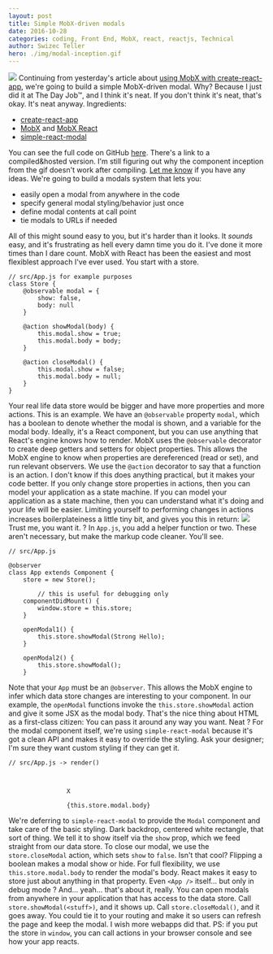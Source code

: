 ```yaml
---
layout: post
title: Simple MobX-driven modals
date: 2016-10-28
categories: coding, Front End, MobX, react, reactjs, Technical
author: Swizec Teller
hero: ./img/modal-inception.gif
---
```


![](./img/modal-inception.gif) Continuing from yesterday's article about [using MobX with create-react-app](link), we're going to build a simple MobX-driven modal. Why? Because I just did it at The Day Job™, and I think it's neat. If you don't think it's neat, that's okay. It's neat anyway. Ingredients:

-   [create-react-app](https://github.com/facebookincubator/create-react-app)
-   [MobX](https://github.com/mobxjs/mobx) and [MobX React](https://github.com/mobxjs/mobx-react)
-   [simple-react-modal](https://github.com/legitcode/modal)

You can see the full code on GitHub [here](https://github.com/Swizec/mobx-modal). There's a link to a compiled&hosted version. I'm still figuring out why the component inception from the gif doesn't work after compiling. [Let me know](mailto:swizec@swizec.com) if you have any ideas. We're going to build a modals system that lets you:

-   easily open a modal from anywhere in the code
-   specify general modal styling/behavior just once
-   define modal contents at call point
-   tie modals to URLs if needed

All of this might sound easy to you, but it's harder than it looks. It _sounds_ easy, and it's frustrating as hell every damn time you do it. I've done it more times than I dare count. MobX with React has been the easiest and most flexiblest approach I've ever used. You start with a store.

    // src/App.js for example purposes
    class Store {
        @observable modal = {
            show: false,
            body: null
        }

        @action showModal(body) {
            this.modal.show = true;
            this.modal.body = body;
        }

        @action closeModal() {
            this.modal.show = false;
            this.modal.body = null;
        }
    }

Your real life data store would be bigger and have more properties and more actions. This is an example. We have an `@observable` property `modal`, which has a boolean to denote whether the modal is shown, and a variable for the modal body. Ideally, it's a React component, but you can use anything that React's engine knows how to render. MobX uses the `@observable` decorator to create deep getters and setters for object properties. This allows the MobX engine to know when properties are dereferenced (read or set), and run relevant observers. We use the `@action` decorator to say that a function is an action. I don't know if this does anything practical, but it makes your code better. If you only change store properties in actions, then you can model your application as a state machine. If you can model your application as a state machine, then you can understand what it's doing and your life will be easier. Limiting yourself to performing changes in actions increases boilerplateiness a little tiny bit, and gives you this in return: ![](./img/mobx-debugging.gif) Trust me, you want it. ? In `App.js`, you add a helper function or two. These aren't necessary, but make the markup code cleaner. You'll see.

    // src/App.js

    @observer
    class App extends Component {
        store = new Store();

            // this is useful for debugging only
        componentDidMount() {
            window.store = this.store;
        }

        openModal1() {
            this.store.showModal(Strong Hello);
        }

        openModal2() {
            this.store.showModal();
        }

Note that your `App` must be an `@observer`. This allows the MobX engine to infer which data store changes are interesting to your component. In our example, the `openModal` functions invoke the `this.store.showModal` action and give it some JSX as the modal body. That's the nice thing about HTML as a first-class citizen: You can pass it around any way you want. Neat ? For the modal component itself, we're using `simple-react-modal` because it's got a clean API and makes it easy to override the styling. Ask your designer; I'm sure they want custom styling if they can get it.

    // src/App.js -> render()

                

                    X

                    {this.store.modal.body}
                

We're deferring to `simple-react-modal` to provide the `Modal` component and take care of the basic styling. Dark backdrop, centered white rectangle, that sort of thing. We tell it to show itself via the `show` prop, which we feed straight from our data store. To close our modal, we use the `store.closeModal` action, which sets `show` to `false`. Isn't that cool? Flipping a boolean makes a modal show or hide. For full flexibility, we use `this.store.modal.body` to render the modal's body. React makes it easy to store just about anything in that property. Even `<App />` itself… but only in debug mode ? And… yeah… that's about it, really. You can open modals from anywhere in your application that has access to the data store. Call `store.showModal(<stuff>)`, and it shows up. Call `store.closeModal()`, and it goes away. You could tie it to your routing and make it so users can refresh the page and keep the modal. I wish more webapps did that. PS: if you put the store in `window`, you can call actions in your browser console and see how your app reacts.
